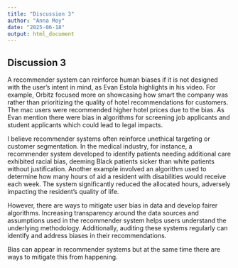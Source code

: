 ```yaml
---
title: "Discussion 3"
author: "Anna Moy"
date: "2025-06-18"
output: html_document
---
```


## Discussion 3

A recommender system can reinforce human biases if it is not designed with the user’s intent in mind, as Evan Estola highlights in his video. For example, Orbitz focused more on showcasing how smart the company was rather than prioritizing the quality of hotel recommendations for customers. The mac users were recommended higher hotel prices due to the bias. As Evan mention there were bias in algorithms for screening job applicants and student applicants which could lead to legal impacts. 

I believe recommender systems often reinforce unethical targeting or customer segmentation. In the medical industry, for instance, a recommender system developed to identify patients needing additional care exhibited racial bias, deeming Black patients sicker than white patients without justification. Another example involved an algorithm used to determine how many hours of aid a resident with disabilities would receive each week. The system significantly reduced the allocated hours, adversely impacting the resident’s quality of life. 

However, there are ways to mitigate user bias in data and develop fairer algorithms. Increasing transparency around the data sources and assumptions used in the recommender system helps users understand the underlying methodology. Additionally, auditing these systems regularly can identify and address biases in their recommendations.

Bias can appear in recommender systems but at the same time there are ways to mitigate this from happening. 